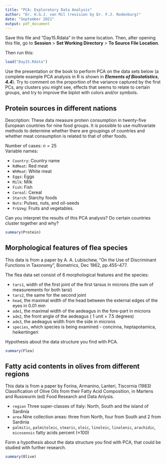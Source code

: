 ```yaml
---
title: "PCA: Exploratory Data Analysis"
author: "Dr. H.G.J. van Mil (revision by Dr. F.J. Rodenburg)"
date: "September 2021"
output: pdf_document
---
```


Save this file and "Day15.Rdata" in the same location. Then, after opening this file, go to **Session** > **Set Working Directory** > **To Source File Location**.

Then run this:

```r
load("Day15.Rdata")
```

Use the presentation or the book to perform PCA on the data sets below (a complete example PCA analysis in R is shown in ***Elements of Biostatistics***, ***4.4***). Try to comment on the proportion of the variance captured by the first PCs, any clusters you might see, effects that seems to relate to certain groups, and try to improve the biplot with colors and/or symbols.

## Protein sources in different nations

Description: These data measure protein consumption in twenty-five European countries for nine food groups. It is possible to use multivariate methods to determine whether there are groupings of countries and whether meat consumption is related to that of other foods.

Number of cases: $n = 25$  
Variable names:  

* `Country`: Country name 
* `RdMeat`: Red meat
* `WhMeat`: White meat 
* `Eggs`: Eggs
* `Milk`: Milk 
* `Fish`: Fish 
* `Cereal`: Cereal 
* `Starch`: Starchy foods 
* `Nuts`: Pulses, nuts, and oil-seeds 
* `Fr&Veg`: Fruits and vegetables.

Can you interpret the results of this PCA analysis? Do certain countries cluster together and why?

```r
summary(Protein)
```


## Morphological features of flea species

This data is from a paper by A. A. Lubischew, "On the Use of Discriminant Functions in Taxonomy", Biometrics, Dec 1962, pp.455--477.

The flea data set consist of 6 morphological features and the species:

* `tars1`, width of the first joint of the first tarsus in microns (the sum of measurements for both tarsi)
* `tars2`, the same for the second joint
* `head`, the maximal width of the head between the external edges of the eyes in 0.01 mm
* `ade1`, the maximal width of the aedeagus in the fore-part in microns
* `ade2`, the front angle of the aedeagus ( 1 unit = 7.5 degrees)
* `ade3`, the aedeagus width from the side in microns
* `species`, which species is being examined - concinna, heptapotamica, heikertingeri

Hypothesis about the data structure you find with PCA.

```r
summary(Flea)
```

## Fatty acid contents in olives from different regions

This data is from a paper by Forina, Armanino, Lanteri, Tiscornia (1983) Classification of Olive
Oils from their Fatty Acid Composition, in Martens and Russwurm (ed) Food Research and Data
Anlysis. 

* `region` Three super-classes of Italy: North, South and the island of Sardinia
* `area` Nine collection areas: three from North, four from South and 2 from Sardinia
* `palmitic`, `palmitoleic`, `stearic`, `oleic`, `linoleic`, `linolenic`, `arachidic`, `eicosenoic` fatty acids percent
($\times 100$)

Form a hypothesis about the data structure you find with PCA, that could be studied with further research.

```r
summary(Olive)
```
